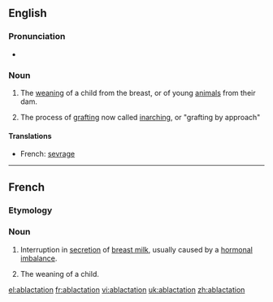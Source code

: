 ==English==

===Pronunciation===
* {{rhymes|eɪʃən}}

===Noun===
{{en-noun}}

# The [[weaning]] of a child from the breast, or of young [[animal]]s from their dam.
# {{horticulture}} The process of [[grafting]] now called [[inarching]], or "grafting by approach"

====Translations====
* French: [[sevrage]] {{m}}
----
==French==
===Etymology===
{{prefix|ab|lactation|lang=fr}}
===Noun===
{{fr-noun|f}}

#{{medicine}} Interruption in [[secretion]] of [[breast milk]], usually caused by a [[hormonal]] [[imbalance]].
#{{medicine|archaic|lang=fr}} The weaning of a child.
[[el:ablactation]]
[[fr:ablactation]]
[[vi:ablactation]]
[[uk:ablactation]]
[[zh:ablactation]]